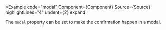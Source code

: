 
<Example
  code="modal"
  Component={Component}
  Source={Source}
  highlightLines="4"
  undent={2}
  expand
>
  The `modal` property can be set to make the confirmation happen in a modal.
</Example>
